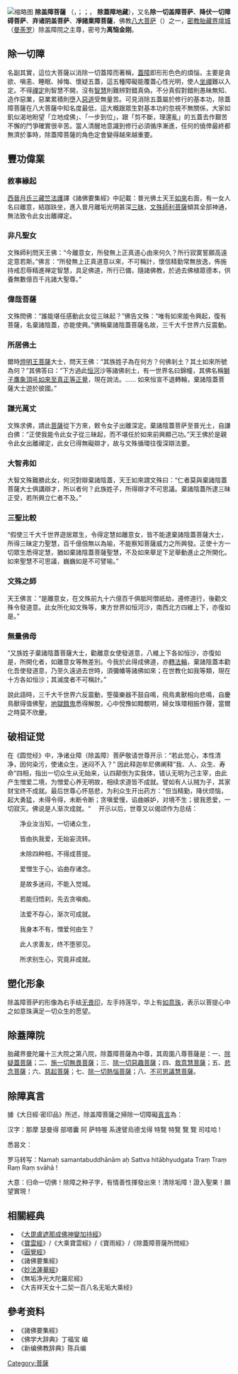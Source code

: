 [[File:Nivaranavishkambhin_-_(Bodhisattva).jpg|缩略图]]
'''除盖障菩薩''' （{{lang-sa|सर्वनिवारणविष्कम्भिन् बोधिसत्त्व महासत्त्व}}，{{IAST|''Sarvanivāraṇa-Viṣkambhin bodhisattva mahāsattva''}}；{{lang-bo|Dripa Namsal}}；{{lang-ja|Jogaisho jizo}}， '''除蓋障地藏'''），又名'''除一切盖障菩萨'''、'''降伏一切障碍菩萨'''、'''弃诸阴盖菩萨'''、'''凈諸業障菩薩'''，佛教[[八大菩萨|八大菩萨]]（{{lang-sa|aşţamahābodhisattvā}}）之一，[[密教|密教]][[胎藏界|胎藏界]][[壇城|壇城]]（[[曼荼罗|曼荼罗]]）除盖障院之主尊，密号为'''离恼金刚'''。

==除一切障==
名副其實，這位大菩薩以消除一切蓋障而著稱，[[五盖|蓋障]]即形形色色的煩惱，主要是貪欲、嗔恚、睡眠、掉悔、懷疑五蓋，這五種障礙能覆蓋心性光明，使人[[坐禪|坐禪]]難以入定。不得[[禪定|禪定]]則智慧不開，沒有[[智慧|智慧]]則難辨對錯真偽，不分真假對錯則愚昧無知、造作惡業，惡業累積則墮入[[惡道|惡道]]受無量苦。可見消除五蓋屬於修行的基本功，除蓋障菩薩在八大菩薩中知名度最低，這大概跟眾生對基本功的忽視不無關係，大家如飢似渴地盼望「立地成佛」、「一步到位」，跟「剪不斷，理還亂」的五蓋去作艱苦不懈的鬥爭確實很辛苦。當人清醒地意識到修行必須循序漸進，任何的僥倖最終都無濟於事時，除蓋障菩薩的角色定會變得越來越重要。

==豐功偉業==
===敘事緣起===
[[西晉|西晉]][[月氏|月氏]][[三藏|三藏]][[竺法護|竺法護]]譯《諸佛要集經》中記載：普光佛土天王[[如來|如來]]右面，有一女人名曰離意，結跏趺坐，進入普月離垢光明甚深[[三昧|三昧]]，[[文殊師利菩薩|文殊師利菩薩]]傾其全部神通，無法致令此女出離禪定。

===非凡聖女===
文殊師利問天王佛：“今離意女，所發無上正真道心由來何久？所行寂寞誓願高遠定意若斯。”佛言：“所發無上正真道意以來，不可稱計，懷信精勤常無放逸，佈施持戒忍辱精進禅定智慧，具足佛道，所行已備，隨諸佛教，於過去佛植眾德本，供養無數億百千兆諸大聖尊。”

===偉哉菩薩===
文殊問佛：“誰能堪任感動此女從三昧起？”佛告文殊：“唯有如來能令興起，復有菩薩，名棄諸陰蓋，亦能使興。”佛稱棄諸陰蓋菩薩名故，三千大千世界六反震動。

===所居佛土===
爾時[[燈明王菩薩|燈明王菩薩]]大士，問天王佛：“其族姓子為在何方？何佛剎土？其土如來所號為何？”其佛答曰：“下方過此[[恒河|恒河]]沙等諸佛剎土，有一世界名曰錦幢，其佛名稱[[獅子鷹象頂吼如來|獅子鷹象頂吼如來]][[至真|至真]][[正等正覺|正等正覺]]，現在說法。…… 如來恒宣不退轉輪，棄諸陰蓋菩薩大士遊於彼國。”

===謙光萬丈===
文殊求佛，請此[[菩薩|菩薩]]從下方來，敕令女子出離深定。棄諸陰蓋菩萨至普光土，自謙白佛：“正使我能令此女子從三昧起，而不堪任於如來前興顯己功。”天王佛於是親令此女出離禪定，此女已得無礙辯才，故与文殊循環往復深辯法要。

===大智弗如===
大智文殊難勝此女，何況對辯棄諸陰蓋，天王如來謂文殊曰：“仁者莫與棄諸陰蓋菩薩大士俱講辯才，所以者何？此族姓子，所得辯才不可思議。棄諸陰蓋所逮三昧正受，若所興立仁者不及。” 

===三聖比較===
“假使三千大千世界遊居眾生，令得定慧如離意女，皆不能逮棄諸陰蓋菩薩大士，所得三昧定力聖慧，百千億倍無以為喻，不能察知菩薩威力之所興發。正使十方一切眾生悉得定慧，猶如棄諸陰蓋菩薩聖慧，不及如來舉足下足舉動進止之所開化。如來聖慧不可思議，巍巍如是不可譬喻。”

===文殊之師===
天王佛言：“是離意女，在文殊前九十六億百千俱胝阿僧祇劫，遵修道行，後勸文殊令發道意。此女所化如文殊等，東方世界如恒河沙，南西北方四維上下，亦復如是。”

===無量佛母===
“又族姓子棄諸陰蓋菩薩大士，勸離意女使發道意，八維上下各如恒沙，亦復如是，所開化者，如離意女等無差別。今我於此得成佛道，亦[[轉法輪|轉法輪]]，棄諸陰蓋本勸化吾使發道意，乃至久遠過去世時，須彌幡等諸佛如來；在世教化如我等類，現在十方各如恒沙；其滅度者不可稱計。”

說此語時，三千大千世界六反震動，箜篌樂器不鼓自鳴，飛鳥禽獸相向悲鳴，自慶鳥獸得值佛聖，[[地獄|地獄]][[餓鬼|餓鬼]]悉得解脫，心中悅豫如黯覩明，婦女珠環相振作聲，當爾之時莫不欣慶。

==破相证觉==
在《圆觉经》中，净诸业障（除盖障）菩萨敬请世尊开示：“若此觉心，本性清净，因何染污，使诸众生，迷闷不入？” 因此释迦牟尼佛阐释”我、人、众生、寿命“四相，指出一切众生从无始来，认四颠倒为实我体，错认无明为己主宰，由此产生憎爱二境，为憎爱心养无明故，相续求道皆不成就。譬如有人认贼为子，其家财宝终不成就。最后世尊心怀慈悲，为利众生开出药方：”但当精勤，降伏烦恼，起大勇猛，未得令得，未断令断；贪嗔爱慢，谄曲嫉妒，对境不生；彼我恩爱，一切寂灭。佛说是人渐次成就。“ 　开示以后，世尊又以偈颂作为总结：

　　净业汝当知，一切诸众生，

　　皆由执我爱，无始妄流转。

　　未除四种相，不得成菩提。

　　爱憎生于心，谄曲存诸念。

　　是故多迷闷，不能入觉城。

　　若能归悟刹，先去贪嗔痴。

　　法爱不存心，渐次可成就。

　　我身本不有，憎爱何由生？

　　此人求善友，终不堕邪见。

　　所求别生心，究竟非成就。

==塑化形象==
除盖障菩萨的形像為右手结[[无畏印|无畏印]]，左手持莲华，华上有[[如意珠|如意珠]]，表示以菩提心中之如意珠满足一切众生的愿望。

==除蓋障院==
胎藏界曼陀羅十三大院之第八院，除蓋障菩薩為中尊，其周圍八尊菩薩是：一、[[除疑蓋菩薩|除疑蓋菩薩]]；二、[[施一切無畏菩薩|施一切無畏菩薩]]；三、[[除一切惡趣菩薩|除一切惡趣菩薩]]；四、[[救意慧菩薩|救意慧菩薩]]；五、[[悲念菩薩|悲念菩薩]]；六、[[慈起菩薩|慈起菩薩]]；七、[[除一切熱惱菩薩|除一切熱惱菩薩]]；八、[[不可思議慧菩薩|不可思議慧菩薩]]。

==除障真言==
{{Contains Siddham text}}
據《大日經·密印品》所述，除盖障菩薩之掃除一切障礙[[真言|真言]]為：

汉字：那摩 瑟曼得 部塔囊 阿 萨特喔 系達譬烏德戈得 特覽 特覽 覽 覽 司哇哈 !

悉昙文：{{script|Sidd|𑖡𑖦𑖾 𑖭𑖦𑖿𑖡𑖝𑖤𑖲𑖟𑖿𑖠𑖯𑖡𑖯𑖽 𑖀𑖾 𑖭𑖝𑖿𑖝𑖿𑖪 𑖮𑖰𑖝𑖯𑖥𑖿𑖧𑖲𑖟𑖿𑖐𑖝 𑖝𑖿𑖨𑖽 𑖝𑖿𑖨𑖽 𑖨𑖽 𑖨𑖽 𑖭𑖿𑖪𑖯𑖮𑖯}}

罗马转写：Namaḥ samantabuddhānām aḥ Sattva hitābhyudgata Traṃ Traṃ Raṃ Raṃ svāhā !

大意：归命一切佛！除障之种子字，有情善性揮發出來！清除垢障！證入聖果！願望實現！

==相關經典==
*《[[大毘盧遮那成佛神變加持經|大毘盧遮那成佛神變加持經]]》
*《[[寶雲經|寶雲經]]》/《大乘寶雲經》/《寶雨經》/《除蓋障菩薩所問經》
*《[[圓覺經|圓覺經]]》
*《諸佛要集經》
*《[[妙法蓮華經|妙法蓮華經]]》
*《無垢净光大陀羅尼經》
*《大吉祥天女十二契一百八名无垢大乘经》

==參考资料==
*《諸佛要集經》
*《佛学大辞典》丁福宝 编
*《新编佛教辞典》陈兵编

[[Category:菩薩|Category:菩薩]]